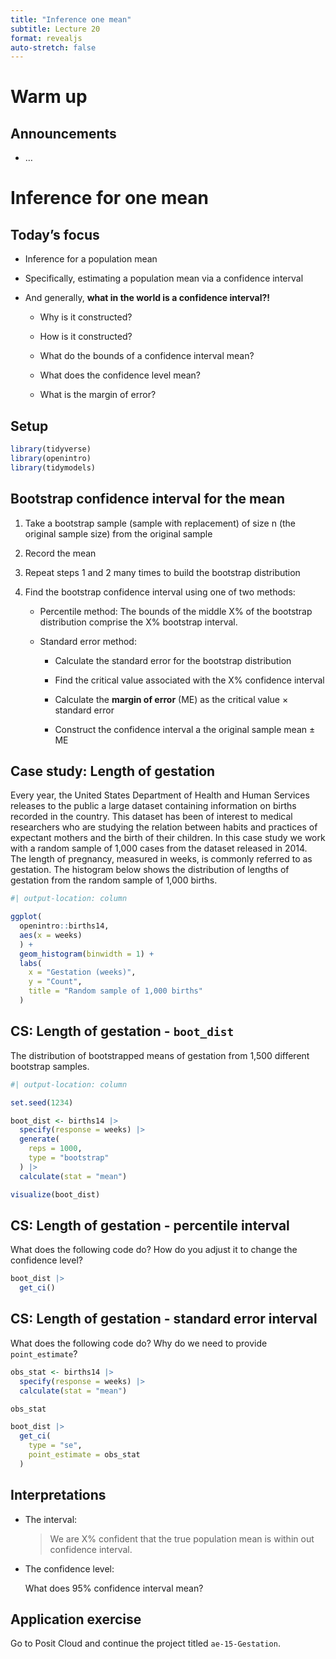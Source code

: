 ```yaml
---
title: "Inference one mean"
subtitle: Lecture 20
format: revealjs
auto-stretch: false
---
```


# Warm up

## Announcements

-   ...

# Inference for one mean

## Today's focus

-   Inference for a population mean

-   Specifically, estimating a population mean via a confidence interval

-   And generally, **what in the world is a confidence interval?!**

    -   Why is it constructed?

    -   How is it constructed?

    -   What do the bounds of a confidence interval mean?

    -   What does the confidence level mean?

    -   What is the margin of error?

## Setup

```r
library(tidyverse)
library(openintro)
library(tidymodels)
```

## Bootstrap confidence interval for the mean {.smaller}

::: incremental
1.  Take a bootstrap sample (sample with replacement) of size n (the original sample size) from the original sample

2.  Record the mean

3.  Repeat steps 1 and 2 many times to build the bootstrap distribution

4.  Find the bootstrap confidence interval using one of two methods:

    -   Percentile method: The bounds of the middle X% of the bootstrap distribution comprise the X% bootstrap interval.

    -   Standard error method:

        -   Calculate the standard error for the bootstrap distribution

        -   Find the critical value associated with the X% confidence interval

        -   Calculate the **margin of error** (ME) as the critical value $\times$ standard error

        -   Construct the confidence interval a the original sample mean $\pm$ ME
:::

## Case study: Length of gestation {.smaller}

::: task
Every year, the United States Department of Health and Human Services releases to the public a large dataset containing information on births recorded in the country. This dataset has been of interest to medical researchers who are studying the relation between habits and practices of expectant mothers and the birth of their children. In this case study we work with a random sample of 1,000 cases from the dataset released in 2014. The length of pregnancy, measured in weeks, is commonly referred to as gestation. The histogram below shows the distribution of lengths of gestation from the random sample of 1,000 births.
:::

```r
#| output-location: column

ggplot(
  openintro::births14, 
  aes(x = weeks)
  ) +
  geom_histogram(binwidth = 1) +
  labs(
    x = "Gestation (weeks)",
    y = "Count",
    title = "Random sample of 1,000 births"
  )
```

## CS: Length of gestation - `boot_dist`

::: task
The distribution of bootstrapped means of gestation from 1,500 different bootstrap samples.
:::

```r
#| output-location: column

set.seed(1234)

boot_dist <- births14 |>
  specify(response = weeks) |>
  generate(
    reps = 1000, 
    type = "bootstrap"
  ) |>
  calculate(stat = "mean")

visualize(boot_dist)
```

## CS: Length of gestation - percentile interval

::: task
What does the following code do? How do you adjust it to change the confidence level?
:::

```r
boot_dist |>
  get_ci()
```

## CS: Length of gestation - standard error interval {.smaller}

::: task
What does the following code do? Why do we need to provide `point_estimate`?
:::

```r
obs_stat <- births14 |>
  specify(response = weeks) |>
  calculate(stat = "mean")

obs_stat

boot_dist |>
  get_ci(
    type = "se",
    point_estimate = obs_stat
  )
```

## Interpretations

-   The interval:

    > We are X% confident that the true population mean is within out confidence interval.

-   The confidence level:

    ::: task
    What does 95% confidence interval mean?
    :::

## Application exercise

Go to Posit Cloud and continue the project titled `ae-15-Gestation`.
